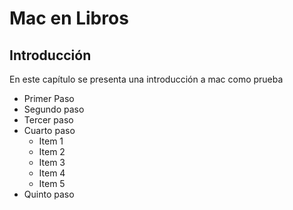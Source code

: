 # Mac en Libros

## Introducción

En este capítulo se presenta una introducción a mac como prueba

  * Primer Paso
  * Segundo paso
  * Tercer paso
  * Cuarto paso
    + Item 1
    + Item 2
    + Item 3
    + Item 4
    + Item 5
  * Quinto paso  
